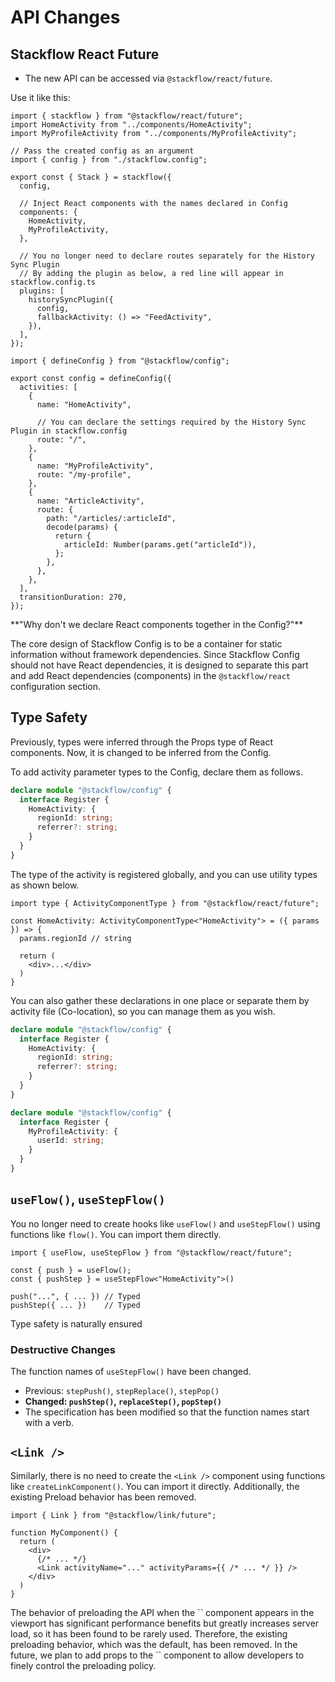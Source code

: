 
# API Changes

## Stackflow React Future

- The new API can be accessed via `@stackflow/react/future`.

Use it like this:

```tsx showLineNumbers filename="Stack.tsx" copy
import { stackflow } from "@stackflow/react/future";
import HomeActivity from "../components/HomeActivity";
import MyProfileActivity from "../components/MyProfileActivity";

// Pass the created config as an argument
import { config } from "./stackflow.config";

export const { Stack } = stackflow({
  config,
  
  // Inject React components with the names declared in Config
  components: {
    HomeActivity,
    MyProfileActivity,
  },

  // You no longer need to declare routes separately for the History Sync Plugin
  // By adding the plugin as below, a red line will appear in stackflow.config.ts
  plugins: [
    historySyncPlugin({
      config,
      fallbackActivity: () => "FeedActivity",
    }),
  ],
});
```

```tsx showLineNumbers filename="stackflow.config.ts" copy
import { defineConfig } from "@stackflow/config";

export const config = defineConfig({
  activities: [
    {
      name: "HomeActivity",
      
      // You can declare the settings required by the History Sync Plugin in stackflow.config
      route: "/",
    },
    {
      name: "MyProfileActivity",
      route: "/my-profile",
    },
    {
      name: "ArticleActivity",
      route: {
        path: "/articles/:articleId",
        decode(params) {
          return {
            articleId: Number(params.get("articleId")),
          };
        },
      },
    },
  ],
  transitionDuration: 270,
});
```

<Callout emoji="❓">
  **"Why don't we declare React components together in the Config?"**

  The core design of Stackflow Config is to be a container for static information without framework dependencies. Since Stackflow Config should not have React dependencies, it is designed to separate this part and add React dependencies (components) in the `@stackflow/react` configuration section.
</Callout>

## Type Safety

Previously, types were inferred through the Props type of React components. Now, it is changed to be inferred from the Config.

To add activity parameter types to the Config, declare them as follows.

```typescript
declare module "@stackflow/config" {
  interface Register {
    HomeActivity: {
      regionId: string;
      referrer?: string;
    }
  }
}
```

The type of the activity is registered globally, and you can use utility types as shown below.

```tsx showLineNumbers filename="HomeActivity.tsx" copy
import type { ActivityComponentType } from "@stackflow/react/future";

const HomeActivity: ActivityComponentType<"HomeActivity"> = ({ params }) => {
  params.regionId // string
  
  return (
    <div>...</div>
  )
}
```

You can also gather these declarations in one place or separate them by activity file (Co-location), so you can manage them as you wish.

```typescript showLineNumbers filename="HomeActivity.tsx" copy
declare module "@stackflow/config" {
  interface Register {
    HomeActivity: {
      regionId: string;
      referrer?: string;
    }
  }
}
```
```typescript showLineNumbers filename="MyProfileActivity.tsx" copy
declare module "@stackflow/config" {
  interface Register {
    MyProfileActivity: {
      userId: string;
    }
  }
}
```

## `useFlow()`, `useStepFlow()`
You no longer need to create hooks like `useFlow()` and `useStepFlow()` using functions like `flow()`. You can import them directly.

```tsx showLineNumbers filename="HomeActivity.tsx" copy
import { useFlow, useStepFlow } from "@stackflow/react/future";

const { push } = useFlow();
const { pushStep } = useStepFlow<"HomeActivity">()

push("...", { ... }) // Typed
pushStep({ ... })    // Typed
```

Type safety is naturally ensured

### Destructive Changes

The function names of `useStepFlow()` have been changed.

- Previous: `stepPush()`, `stepReplace()`, `stepPop()`
- **Changed: `pushStep()`, `replaceStep()`, `popStep()`**
- The specification has been modified so that the function names start with a verb.
  
## `<Link />`
Similarly, there is no need to create the `<Link />` component using functions like `createLinkComponent()`. You can import it directly. Additionally, the existing Preload behavior has been removed.

```tsx showLineNumbers filename="MyComponent.tsx" copy
import { Link } from "@stackflow/link/future";

function MyComponent() {
  return (
    <div>
      {/* ... */}
      <Link activityName="..." activityParams={{ /* ... */ }} />
    </div>
  )
}
```

<Callout emoji="💡">
  The behavior of preloading the API when the `<Link />` component appears in the viewport has significant performance benefits but greatly increases server load, so it has been found to be rarely used. Therefore, the existing preloading behavior, which was the default, has been removed. In the future, we plan to add props to the `<Link />` component to allow developers to finely control the preloading policy.
</Callout>
